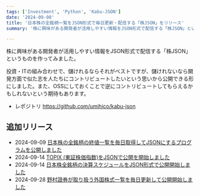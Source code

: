 ```yaml
---
tags: ['Investment', 'Python', 'Kabu-JSON']
date: '2024-09-08'
title: '日本株の全銘柄一覧をJSON形式で毎日更新・配信する「株JSON」をリリース'
summary: '株に興味がある開発者が活用しやすい情報をJSON形式で配信する「株JSON」というものを作ってみました'

---
```


株に興味がある開発者が活用しやすい情報をJSON形式で配信する「株JSON」というものを作ってみました。

投資・ITの組み合わせで、儲けれるならそれがベストですが、儲けれないなら開発方面で似た志を人たちにコントリビュートしたいという思いから公開できる形にしました。また、OSSにしておくことで逆にコントリビュートしてもらえるかもしれないという期待もあります。

- レポジトリ https://github.com/umihico/kabu-json

## 追加リリース

- 2024-09-09 [日本株の全銘柄の終値一覧を毎日取得してJSONにするプログラムを公開しました](https://umihi.co/blog/20240909-kabu-json-all-close-prices-release)
- 2024-09-14 [TOPIX (東証株価指数)をJSONで公開を開始しました](https://umihi.co/blog/20240914-kabu-json-topix-release)
- 2024-09-14 [日本株全銘柄の決算スケジュールをJSON形式で公開開始しました](https://umihi.co/blog/20240914-kabu-json-kessan-schedules-release)
- 2024-09-28 [野村證券が取り扱う外国株式一覧を毎日更新して公開開始しました](https://umihi.co/blog/20240928-kabu-json-nomura-foreign-stocks-release)
